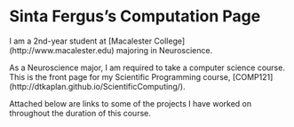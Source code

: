 # Sinta Fergus's Computation Page

I am a 2nd-year student at [Macalester College] (http://www.macalester.edu) majoring in Neuroscience.

As a Neuroscience major, I am required to take a computer science course.  This is the front page for my Scientific Programming course, [COMP121] (http://dtkaplan.github.io/ScientificComputing/).

Attached below are links to some of the projects I have worked on throughout the duration of this course.




